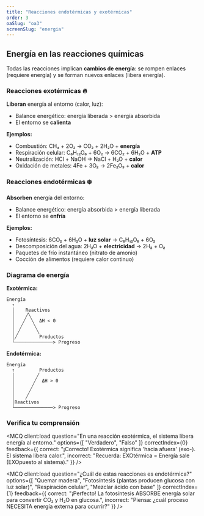 ```yaml
---
title: "Reacciones endotérmicas y exotérmicas"
order: 3
oaSlug: "oa3"
screenSlug: "energia"
---
```


## Energía en las reacciones químicas

Todas las reacciones implican **cambios de energía**: se rompen enlaces (requiere energía) y se forman nuevos enlaces (libera energía).

### Reacciones exotérmicas 🔥

**Liberan** energía al entorno (calor, luz):
- Balance energético: energía liberada > energía absorbida
- El entorno se **calienta**

**Ejemplos:**
- Combustión: CH₄ + 2O₂ → CO₂ + 2H₂O + **energía**
- Respiración celular: C₆H₁₂O₆ + 6O₂ → 6CO₂ + 6H₂O + **ATP**
- Neutralización: HCl + NaOH → NaCl + H₂O + **calor**
- Oxidación de metales: 4Fe + 3O₂ → 2Fe₂O₃ + **calor**

### Reacciones endotérmicas ❄️

**Absorben** energía del entorno:
- Balance energético: energía absorbida > energía liberada
- El entorno se **enfría**

**Ejemplos:**
- Fotosíntesis: 6CO₂ + 6H₂O + **luz solar** → C₆H₁₂O₆ + 6O₂
- Descomposición del agua: 2H₂O + **electricidad** → 2H₂ + O₂
- Paquetes de frío instantáneo (nitrato de amonio)
- Cocción de alimentos (requiere calor continuo)

### Diagrama de energía

**Exotérmica:**
```
Energía
  ↑
  │    Reactivos
  │    ╱╲
  │   ╱  ╲  ΔH < 0
  │  ╱    ╲
  │ ╱      ╲
  │╱        Productos
  └──────────────> Progreso
```

**Endotérmica:**
```
Energía
  ↑         Productos
  │        ╱
  │       ╱  ΔH > 0
  │      ╱
  │     ╱
  │    ╱
  │Reactivos
  └──────────────> Progreso
```

### Verifica tu comprensión


<MCQ 
  client:load 
  question="En una reacción exotérmica, el sistema libera energía al entorno." 
  options={[
    "Verdadero",
    "Falso"
  ]} 
  correctIndex={0} 
  feedback={{
    correct: "¡Correcto! Exotérmica significa 'hacia afuera' (exo-). El sistema libera calor.",
    incorrect: "Recuerda: EXOtérmica = Energía sale (EXOpuesto al sistema)."
  }} 
/>

<MCQ 
  client:load 
  question="¿Cuál de estas reacciones es endotérmica?" 
  options={[
    "Quemar madera",
    "Fotosíntesis (plantas producen glucosa con luz solar)",
    "Respiración celular",
    "Mezclar ácido con base"
  ]} 
  correctIndex={1} 
  feedback={{
    correct: "¡Perfecto! La fotosíntesis ABSORBE energía solar para convertir CO₂ y H₂O en glucosa.",
    incorrect: "Piensa: ¿cuál proceso NECESITA energía externa para ocurrir?"
  }} 
/>
